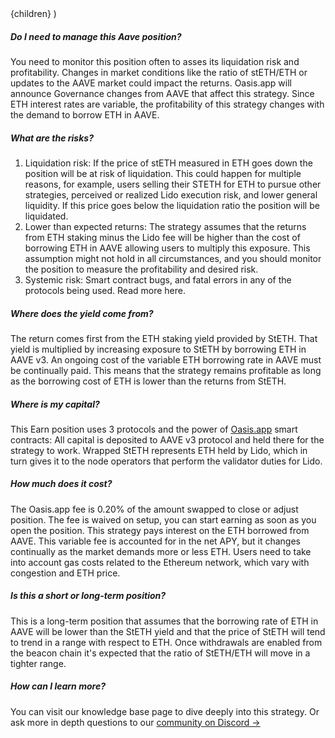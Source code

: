 
  <FaqLayout learnMoreUrl="https://kb.oasis.app/help/earn-with-steth-aave-v3-e-mode">
    {children}
  </FaqLayout>
)

##### Do I need to manage this Aave position?

You need to monitor this position often to asses its liquidation risk and profitability. Changes in market conditions like the ratio of stETH/ETH or updates to the AAVE market could impact the returns. Oasis.app will announce Governance changes from AAVE that affect this strategy. Since ETH interest rates are variable, the profitability of this strategy changes with the demand to borrow ETH in AAVE.

##### What are the risks?

1. Liquidation risk: If the price of stETH measured in ETH goes down the position will be at risk of liquidation. This could happen for multiple reasons, for example, users selling their STETH for ETH to pursue other strategies, perceived or realized Lido execution risk, and lower general liquidity. If this price goes below the liquidation ratio the position will be liquidated.
2. Lower than expected returns: The strategy assumes that the returns from ETH staking minus the Lido fee will be higher than the cost of borrowing ETH in AAVE allowing users to multiply this exposure. This assumption might not hold in all circumstances, and you should monitor the position to measure the profitability and desired risk.
3. Systemic risk: Smart contract bugs, and fatal errors in any of the protocols being used. Read more here.

##### Where does the yield come from?

The return comes first from the ETH staking yield provided by StETH. That yield is multiplied by increasing exposure to StETH by borrowing ETH in AAVE v3. An ongoing cost of the variable ETH borrowing rate in AAVE must be continually paid. This means that the strategy remains profitable as long as the borrowing cost of ETH is lower than the returns from StETH.

##### Where is my capital?

This Earn position uses 3 protocols and the power of <a href="https://oasis.app" target="_blank">Oasis.app</a> smart contracts: All capital is deposited to AAVE v3 protocol and held there for the strategy to work. Wrapped StETH represents ETH held by Lido, which in turn gives it to the node operators that perform the validator duties for Lido.

##### How much does it cost?

The Oasis.app fee is 0.20% of the amount swapped to close or adjust position. The fee is waived on setup, you can start earning as soon as you open the position. This strategy pays interest on the ETH borrowed from AAVE. This variable fee is accounted for in the net APY, but it changes continually as the market demands more or less ETH. Users need to take into account gas costs related to the Ethereum network, which vary with congestion and ETH price.

##### Is this a short or long-term position?

This is a long-term position that assumes that the borrowing rate of ETH in AAVE will be lower than the StETH yield and that the price of StETH will tend to trend in a range with respect to ETH. Once withdrawals are enabled from the beacon chain it's expected that the ratio of StETH/ETH will move in a tighter range.

##### How can I learn more?

You can visit our knowledge base page to dive deeply into this strategy. Or ask more in depth
questions to our <a href="https://discord.gg/oasisapp" target="_blank">community on Discord →</a>
